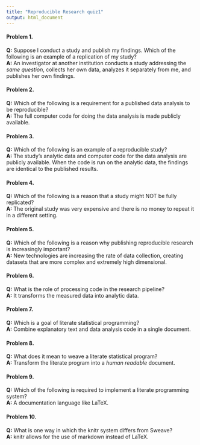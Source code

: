 ```yaml
---
title: "Reproducible Research quiz1"
output: html_document
---
```

#### Problem 1.
**Q:** Suppose I conduct a study and publish my findings. Which of the following is an example of a replication of my study?  
**A:** An investigator at another institution conducts a study addressing the *same question*, collects her own data, analyzes it separately from me, and publishes her own findings.

#### Problem 2.
**Q:** Which of the following is a requirement for a published data analysis to be reproducible?  
**A:** The full computer code for doing the data analysis is made publicly available.

#### Problem 3.
**Q:** Which of the following is an example of a reproducible study?  
**A:** The study's analytic data and computer code for the data analysis are publicly available. When the code is run on the analytic data, the findings are identical to the published results.  

#### Problem 4.
**Q:** Which of the following is a reason that a study might NOT be fully replicated?  
**A:** The original study was very expensive and there is no money to repeat it in a different setting.  

#### Problem 5.
**Q:** Which of the following is a reason why publishing reproducible research is increasingly important?  
**A:** New technologies are increasing the rate of data collection, creating datasets that are more complex and extremely high dimensional.  

#### Problem 6.
**Q:** What is the role of processing code in the research pipeline?  
**A:** It transforms the measured data into analytic data.  

#### Problem 7.
**Q:** Which is a goal of literate statistical programming?  
**A:** Combine explanatory text and data analysis code in a single document.  

#### Problem 8.
**Q:** What does it mean to weave a literate statistical program?  
**A:** Transform the literate program into a *human readable* document.  

#### Problem 9.
**Q:** Which of the following is required to implement a literate programming system?  
**A:** A documentation language like LaTeX.  

#### Problem 10.
**Q:** What is one way in which the knitr system differs from Sweave?  
**A:** knitr allows for the use of markdown instead of LaTeX.  
